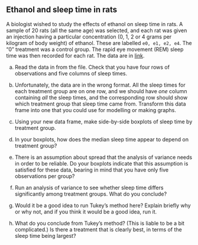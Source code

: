 ##  Ethanol and sleep time in rats


 A biologist wished to study the effects of ethanol on sleep
time in rats. A sample of 20 rats (all the same age) was selected, and
each rat was given an injection having a particular concentration (0,
1, 2 or 4 grams per kilogram of body weight) of ethanol. These are
labelled `e0, e1, e2, e4`. The "0"
treatment was a control group. The rapid eye movement (REM) sleep time
was then recorded for each rat. The data are in
[link](http://ritsokiguess.site/datafiles/ratsleep.txt). 



(a) Read the data in from the file. Check that you have four rows
of observations  and five columns of sleep times.



(b) Unfortunately, the data are in the wrong format. All the sleep
times for each treatment group are on one row, and we should have
*one* column containing *all* the sleep times, and the
corresponding row should show which treatment group that sleep time
came from. Transform this data frame into one that you could use for modelling or making graphs.






(c) Using your new data frame, make side-by-side boxplots of sleep
time by treatment group. 





(d) In your boxplots, how does the median sleep time appear to
depend on treatment group?




(e) There is an assumption about spread that the analysis of
variance needs in order to be reliable. Do your boxplots indicate that
this assumption is satisfied for these data, bearing in mind that you
have only five observations per group?




(f) Run an analysis of variance to see whether sleep time differs
significantly among treatment groups. What do you conclude?




(g) Would it be a good idea to run Tukey's method here? Explain
briefly why or why not, and if you think it would be a good idea, run
it.




(h) What do you conclude from Tukey's method? (This is liable to be
a bit complicated.) Is there a treatment that is clearly best, in
terms of the sleep time being largest?





